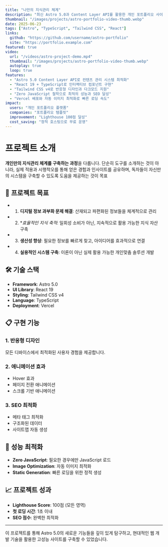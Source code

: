 ```yaml
---
title: "나만의 지식관리 체계"
description: "최신 Astro 5.0과 Content Layer API를 활용한 개인 포트폴리오 사이트"
thumbnail: "/images/projects/astro-portfolio-video-thumb.webp"
date: 2025-06-23
tags: ["Astro", "TypeScript", "Tailwind CSS", "React"]
links:
  github: "https://github.com/username/astro-portfolio"
  site: "https://portfolio.example.com"
featured: true
video:
  url: "/videos/astro-project-demo.mp4"
  thumbnail: "/images/projects/astro-portfolio-video-thumb.webp"
  autoplay: true
  loop: true
features:
  - "Astro 5.0 Content Layer API로 컨텐츠 관리 시스템 최적화"
  - "React 19 + TypeScript로 인터랙티브 컴포넌트 구현"
  - "Tailwind CSS v4로 반응형 디자인과 다크모드 지원"
  - "Zero JavaScript 철학으로 최적의 성능과 SEO 달성"
  - "Vercel 배포와 자동 이미지 최적화로 빠른 로딩 속도"
impact:
  users: "개인 포트폴리오 플랫폼"
  companies: "포트폴리오 템플릿"
  improvement: "Lighthouse 100점 달성"
  cost_saving: "정적 호스팅으로 무료 운영"
---
```


# 프로젝트 소개

**개인만의 지식관리 체계를 구축하는 과정**을 다룹니다. 단순히 도구를 소개하는 것이 아니라, 실제 적용과 시행착오를 통해 얻은 경험과 인사이트를 공유하며, 독자들이 자신만의 시스템을 구축할 수 있도록 도움을 제공하는 것이 목표

## 🎯 프로젝트 목표

- 1. **디지털 정보 과부화 문제 해결**: 산재되고 파편화된 정보들을 체계적으로 관리
- 2. **효율적인 지식 축적*: 일회성 소비가 아닌, 지속적으로 활용 가능한 지식 자산 구축
- 3. **생산성 향상**: 필요한 정보를 빠르게 찾고, 아이디어를 효과적으로 연결
- 4. **실용적인 시스템 구축**: 이론이 아닌 실제 활용 가능한 개인맞춤 솔루션 개발

## 🛠️ 기술 스택

- **Framework**: Astro 5.0
- **UI Library**: React 19
- **Styling**: Tailwind CSS v4
- **Language**: TypeScript
- **Deployment**: Vercel

## 📋 구현 기능

### 1. 반응형 디자인
모든 디바이스에서 최적화된 사용자 경험을 제공합니다.

### 2. 애니메이션 효과
- Hover 효과
- 페이지 전환 애니메이션
- 스크롤 기반 애니메이션

### 3. SEO 최적화
- 메타 태그 최적화
- 구조화된 데이터
- 사이트맵 자동 생성

## 🚀 성능 최적화

- **Zero JavaScript**: 필요한 경우에만 JavaScript 로드
- **Image Optimization**: 자동 이미지 최적화
- **Static Generation**: 빠른 로딩을 위한 정적 생성

## 📈 프로젝트 성과

- **Lighthouse Score**: 100점 (모든 영역)
- **첫 로딩 시간**: 1초 이내
- **SEO 점수**: 완벽한 최적화

---

이 프로젝트를 통해 Astro 5.0의 새로운 기능들을 깊이 있게 탐구하고, 현대적인 웹 개발 기술을 활용한 고성능 사이트를 구축할 수 있었습니다. 